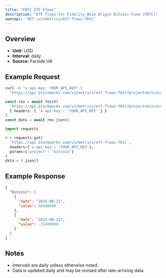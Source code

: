 ```yaml
---
title: "FBTC ETF Flows"
description: "ETF flows for Fidelity Wise Origin Bitcoin Fund (FBTC)"
openapi: 'GET /v1/metrics/etf-flows-fbtc'
---
```


## Overview

- **Unit:** USD
- **Interval:** daily
- **Source:** Farside UK

## Example Request

<CodeGroup>

```bash cURL
curl -H "x-api-key: YOUR_API_KEY" \
  "https://api.blockworks.com/v1/metrics/etf-flows-fbtc?project=bitcoin"
```

```typescript TypeScript
const res = await fetch(
  'https://api.blockworks.com/v1/metrics/etf-flows-fbtc?project=bitcoin',
  { headers: { 'x-api-key': 'YOUR_API_KEY' } }
)
const data = await res.json()
```

```python Python
import requests

r = requests.get(
  'https://api.blockworks.com/v1/metrics/etf-flows-fbtc',
  headers={'x-api-key': 'YOUR_API_KEY'},
  params={'project': 'bitcoin'}
)
data = r.json()
```

</CodeGroup>

## Example Response

```json
{
  "bitcoin": [
    {
      "date": "2025-08-22",
      "value": 50900000
    },
    {
      "date": "2025-08-21",
      "value": -31800000
    }
  ]
}
```

## Notes
- Intervals are daily unless otherwise noted.
- Data is updated daily and may be revised after late-arriving data.
